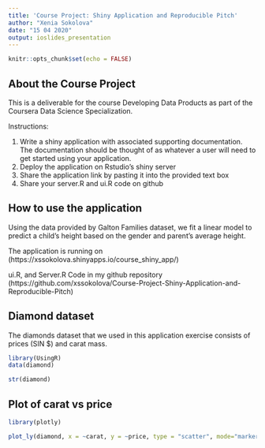 ---
title: 'Course Project: Shiny Application and Reproducible Pitch'
author: "Xenia Sokolova"
date: "15 04 2020"
output: ioslides_presentation
---

```{r setup, include=FALSE}
knitr::opts_chunk$set(echo = FALSE)
```

## About the Course Project

This is a deliverable for the course Developing Data Products as part of the Coursera Data Science Specialization.

Instructions:

1. Write a shiny application with associated supporting documentation. The documentation should be thought of as whatever a user will need to get started using your application.
2. Deploy the application on Rstudio's shiny server
3. Share the application link by pasting it into the provided text box
4. Share your server.R and ui.R code on github

## How to use the application

Using the data provided by Galton Families dataset, we fit a linear model to predict a child's height based on the gender and parent's average height.

The application is running on (https://xssokolova.shinyapps.io/course_shiny_app/)

ui.R, and Server.R Code in my github repository (https://github.com/xssokolova/Course-Project-Shiny-Application-and-Reproducible-Pitch)

## Diamond dataset

The diamonds dataset that we used in this application exercise consists of prices (SIN $) and carat mass.

```{r, include=FALSE}
library(UsingR)
data(diamond)
```

```{r summary}
str(diamond)
```

## Plot of carat vs price 

```{r, include=FALSE}
library(plotly)
```

```{r, echo=FALSE}
plot_ly(diamond, x = ~carat, y = ~price, type = "scatter", mode="markers")
```
